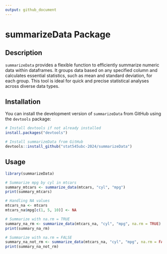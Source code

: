```yaml
---
output: github_document
---
```


# summarizeData Package

## Description

`summarizeData` provides a flexible function to efficiently summarize numeric data within dataframes. It groups data based on any specified column and calculates essential statistics, such as mean and standard deviation, for each group. This tool is ideal for quick and precise statistical analyses across diverse data types.

## Installation

You can install the development version of `summarizeData` from GitHub using the `devtools` package:

```r
# Install devtools if not already installed
install.packages("devtools")

# Install summarizeData from GitHub
devtools::install_github("stat545ubc-2024/summarizeData")
```

## Usage

```r
library(summarizeData)

# Summarize mpg by cyl in mtcars
summary_mtcars <- summarize_data(mtcars, "cyl", "mpg")
print(summary_mtcars)

# Handling NA values
mtcars_na <- mtcars
mtcars_na$mpg[c(1, 5, 10)] <- NA

# Summarize with na.rm = TRUE
summary_na_rm <- summarize_data(mtcars_na, "cyl", "mpg", na.rm = TRUE)
print(summary_na_rm)

# Summarize with na.rm = FALSE
summary_na_not_rm <- summarize_data(mtcars_na, "cyl", "mpg", na.rm = FALSE)
print(summary_na_not_rm)
```